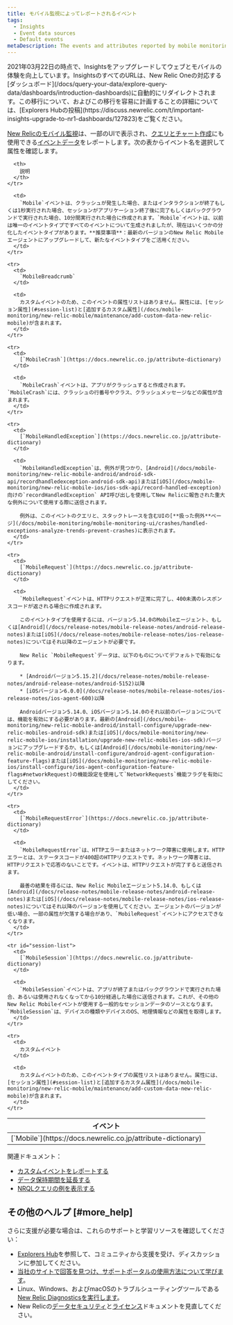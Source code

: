 ```yaml
---
title: モバイル監視によってレポートされるイベント
tags:
  - Insights
  - Event data sources
  - Default events
metaDescription: The events and attributes reported by mobile monitoring in New Relic.
---
```


<Callout variant="important">
  2021年03月22日の時点で、Insightsをアップグレードしてウェブとモバイルの体験を向上しています。InsightsのすべてのURLは、New Relic Oneの対応する[ダッシュボード](/docs/query-your-data/explore-query-data/dashboards/introduction-dashboards)に自動的にリダイレクトされます。この移行について、およびこの移行を容易に計画することの詳細については、[Explorers Hubの投稿](https://discuss.newrelic.com/t/important-insights-upgrade-to-nr1-dashboards/127823)をご覧ください。
</Callout>

[New Relicのモバイル監視](/docs/mobile-monitoring/new-relic-mobile/getting-started/introduction-new-relic-mobile)は、一部のUIで表示され、[クエリとチャート作成](https://docs.newrelic.co.jp/docs/using-new-relic/data/understand-data/query-new-relic-data)にも使用できる[イベントデータ](https://docs.newrelic.co.jp/docs/using-new-relic/data/understand-data/new-relic-data-types#event-data)をレポートします。次の表からイベント名を選択して属性を確認します。

<table>
  <thead>
    <tr>
      <th style={{ width: "250px" }}>
        イベント
      </th>

      <th>
        説明
      </th>
    </tr>
  </thead>

  <tbody>
    <tr>
      <td>
        [`Mobile`](https://docs.newrelic.co.jp/attribute-dictionary)
      </td>

      <td>
        `Mobile`イベントは、クラッシュが発生した場合、またはインタラクションが終了もしくは1秒実行された場合、セッションがアプリケーション終了後に完了もしくはバックグラウンドで実行された場合、10分間実行された場合に作成されます。`Mobile`イベントは、以前は唯一のイベントタイプですべてのイベントについて生成されましたが、現在はいくつかの分化したイベントタイプがあります。**推奨事項**：最新のバージョンのNew Relic Mobileエージェントにアップグレードして、新たなイベントタイプをご活用ください。
      </td>
    </tr>

    <tr>
      <td>
        `MobileBreadcrumb`
      </td>

      <td>
        カスタムイベントのため、このイベントの属性リストはありません。属性には、[セッション属性](#session-list)と[追加するカスタム属性](/docs/mobile-monitoring/new-relic-mobile/maintenance/add-custom-data-new-relic-mobile)が含まれます。
      </td>
    </tr>

    <tr>
      <td>
        [`MobileCrash`](https://docs.newrelic.co.jp/attribute-dictionary)
      </td>

      <td>
        `MobileCrash`イベントは、アプリがクラッシュすると作成されます。`MobileCrash`には、クラッシュの行番号やクラス、クラッシュメッセージなどの属性が含まれます。
      </td>
    </tr>

    <tr>
      <td>
        [`MobileHandledException`](https://docs.newrelic.co.jp/attribute-dictionary)
      </td>

      <td>
        `MobileHandledException`は、例外が見つかり、[Android](/docs/mobile-monitoring/new-relic-mobile-android/android-sdk-api/recordhandledexception-android-sdk-api)または[iOS](/docs/mobile-monitoring/new-relic-mobile-ios/ios-sdk-api/record-handled-exception)向けの`recordHandledException` API呼び出しを使用してNew Relicに報告された重大な例外について使用する際に送信されます。

        例外は、このイベントのクエリと、スタックトレースを含むUIの[**扱った例外**ページ](/docs/mobile-monitoring/mobile-monitoring-ui/crashes/handled-exceptions-analyze-trends-prevent-crashes)に表示されます。
      </td>
    </tr>

    <tr>
      <td>
        [`MobileRequest`](https://docs.newrelic.co.jp/attribute-dictionary)
      </td>

      <td>
        `MobileRequest`イベントは、HTTPリクエストが正常に完了し、400未満のレスポンスコードが返される場合に作成されます。

        このイベントタイプを使用するには、バージョン5.14.0のMobileエージェント、もしくは[Android](/docs/release-notes/mobile-release-notes/android-release-notes)または[iOS](/docs/release-notes/mobile-release-notes/ios-release-notes)についてはそれ以降のエージェントが必要です。

        New Relic `MobileRequest`データは、以下のものについてデフォルトで有効になります。

        * [Androidバージョン5.15.2](/docs/release-notes/mobile-release-notes/android-release-notes/android-5152)以降
        * [iOSバージョン6.0.0](/docs/release-notes/mobile-release-notes/ios-release-notes/ios-agent-600)以降

        Androidバージョン5.14.0、iOSバージョン5.14.0のそれ以前のバージョンについては、機能を有効にする必要があります。最新の[Android](/docs/mobile-monitoring/new-relic-mobile-android/install-configure/upgrade-new-relic-mobiles-android-sdk)または[iOS](/docs/mobile-monitoring/new-relic-mobile-ios/installation/upgrade-new-relic-mobiles-ios-sdk)バージョンにアップグレードするか、もしくは[Android](/docs/mobile-monitoring/new-relic-mobile-android/install-configure/android-agent-configuration-feature-flags)または[iOS](/docs/mobile-monitoring/new-relic-mobile-ios/install-configure/ios-agent-configuration-feature-flags#networkRequest)の機能設定を使用して`NetworkRequests`機能フラグを有効にしてください。
      </td>
    </tr>

    <tr>
      <td>
        [`MobileRequestError`](https://docs.newrelic.co.jp/attribute-dictionary)
      </td>

      <td>
        `MobileRequestError`は、HTTPエラーまたはネットワーク障害に使用します。HTTPエラーとは、ステータスコードが400超のHTTPリクエストです。ネットワーク障害とは、HTTPリクエストで応答のないことです。イベントは、HTTPリクエストが完了すると送信されます。

        最善の結果を得るには、New Relic Mobileエージェント5.14.0、もしくは[Android](/docs/release-notes/mobile-release-notes/android-release-notes)または[iOS](/docs/release-notes/mobile-release-notes/ios-release-notes)についてはそれ以降のバージョンを使用してください。エージェントのバージョンが低い場合、一部の属性が欠落する場合があり、`MobileRequest`イベントにアクセスできなくなります。
      </td>
    </tr>

    <tr id="session-list">
      <td>
        [`MobileSession`](https://docs.newrelic.co.jp/attribute-dictionary)
      </td>

      <td>
        `MobileSession`イベントは、アプリが終了またはバックグラウンドで実行された場合、あるいは使用されなくなってから10分経過した場合に送信されます。これが、その他のNew Relic Mobileイベントが使用する一般的なセッションデータのソースとなります。`MobileSession`は、デバイスの種類やデバイスのOS、地理情報などの属性を取得します。
      </td>
    </tr>

    <tr>
      <td>
        カスタムイベント
      </td>

      <td>
        カスタムイベントのため、このイベントタイプの属性リストはありません。属性には、[セッション属性](#session-list)と[追加するカスタム属性](/docs/mobile-monitoring/new-relic-mobile/maintenance/add-custom-data-new-relic-mobile)が含まれます。
      </td>
    </tr>
  </tbody>
</table>

関連ドキュメント：

* [カスタムイベントをレポートする](https://docs.newrelic.co.jp/docs/insights/insights-data-sources/custom-data/report-custom-event-data)
* [データ保持期間を延長する](https://docs.newrelic.co.jp/docs/insights/use-insights-ui/manage-account-data/extend-event-data-retention)
* [NRQLクエリの例を表示する](https://docs.newrelic.co.jp/docs/query-data/nrql-new-relic-query-language/nrql-query-tutorials)

## その他のヘルプ [#more_help]

さらに支援が必要な場合は、これらのサポートと学習リソースを確認してください：

* [Explorers Hub](https://discuss.newrelic.com/)を参照して、コミュニティから支援を受け、ディスカッションに参加してください。
* [当社のサイトで回答を見つけ、サポートポータルの使用方法について学びます](/docs/using-new-relic/welcome-new-relic/get-started/find-help-use-support-portal)。
* Linux、Windows、およびmacOSのトラブルシューティングツールである[New Relic Diagnosticsを実行します](/docs/using-new-relic/cross-product-functions/troubleshooting/new-relic-diagnostics)。
* New Relicの[データセキュリティ](/docs/security)と[ライセンス](/docs/licenses)ドキュメントを見直してください。
